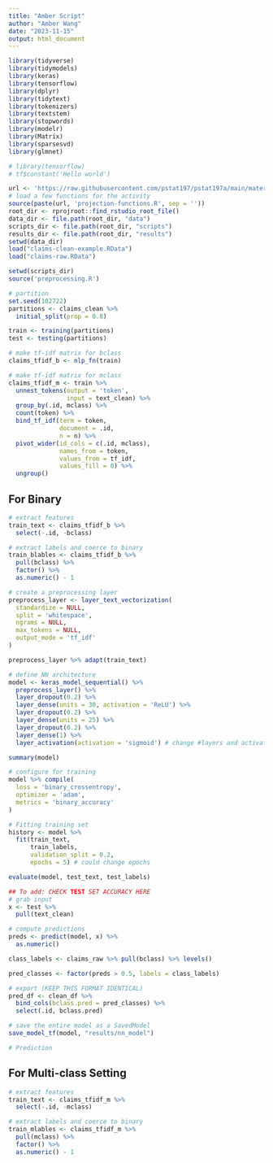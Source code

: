 ```yaml
---
title: "Amber Script"
author: "Amber Wang"
date: "2023-11-15"
output: html_document
---
```


```r
library(tidyverse)
library(tidymodels)
library(keras)
library(tensorflow)
library(dplyr)
library(tidytext)
library(tokenizers)
library(textstem)
library(stopwords)
library(modelr)
library(Matrix)
library(sparsesvd)
library(glmnet)

# library(tensorflow)
# tf$constant('Hello world')

url <- 'https://raw.githubusercontent.com/pstat197/pstat197a/main/materials/activities/data/'
# load a few functions for the activity
source(paste(url, 'projection-functions.R', sep = ''))
root_dir <- rprojroot::find_rstudio_root_file()
data_dir <- file.path(root_dir, "data")
scripts_dir <- file.path(root_dir, "scripts")
results_dir <- file.path(root_dir, "results")
setwd(data_dir)
load("claims-clean-example.RData")
load("claims-raw.RData")
```

```r
setwd(scripts_dir)
source('preprocessing.R')

# partition
set.seed(102722)
partitions <- claims_clean %>%
  initial_split(prop = 0.8)

train <- training(partitions)
test <- testing(partitions)

# make tf-idf matrix for bclass
claims_tfidf_b <- nlp_fn(train)

# make tf-idf matrix for mclass
claims_tfidf_m <- train %>%
  unnest_tokens(output = 'token', 
                input = text_clean) %>%
  group_by(.id, mclass) %>%
  count(token) %>%
  bind_tf_idf(term = token, 
              document = .id, 
              n = n) %>%
  pivot_wider(id_cols = c(.id, mclass), 
              names_from = token, 
              values_from = tf_idf,
              values_fill = 0) %>%
  ungroup()
```

## For Binary
```r
# extract features
train_text <- claims_tfidf_b %>%
  select(-.id, -bclass)

# extract labels and coerce to binary
train_blables <- claims_tfidf_b %>% 
  pull(bclass) %>%
  factor() %>%
  as.numeric() - 1
```

```r
# create a preprocessing layer
preprocess_layer <- layer_text_vectorization(
  standardize = NULL,
  split = 'whitespace',
  ngrams = NULL,
  max_tokens = NULL,
  output_mode = 'tf_idf'
)

preprocess_layer %>% adapt(train_text)
```

```r
# define NN architecture
model <- keras_model_sequential() %>%
  preprocess_layer() %>%
  layer_dropout(0.2) %>%
  layer_dense(units = 30, activation = 'ReLU') %>%
  layer_dropout(0.2) %>%
  layer_dense(units = 25) %>%
  layer_dropout(0.2) %>%
  layer_dense(1) %>%
  layer_activation(activation = 'sigmoid') # change #layers and activation functions

summary(model)
```

```r
# configure for training
model %>% compile(
  loss = 'binary_crossentropy',
  optimizer = 'adam',
  metrics = 'binary_accuracy'
)
```

```r
# Fitting training set
history <- model %>%
  fit(train_text, 
      train_labels,
      validation_split = 0.2,
      epochs = 5) # could change epochs

evaluate(model, test_text, test_labels)

## To add: CHECK TEST SET ACCURACY HERE
# grab input
x <- test %>%
  pull(text_clean)

# compute predictions
preds <- predict(model, x) %>%
  as.numeric()

class_labels <- claims_raw %>% pull(bclass) %>% levels()

pred_classes <- factor(preds > 0.5, labels = class_labels)

# export (KEEP THIS FORMAT IDENTICAL)
pred_df <- clean_df %>%
  bind_cols(bclass.pred = pred_classes) %>%
  select(.id, bclass.pred)

# save the entire model as a SavedModel
save_model_tf(model, "results/nn_model")

```

```r
# Prediction

```





## For Multi-class Setting
```r
# extract features
train_text <- claims_tfidf_m %>%
  select(-.id, -mclass)

# extract labels and coerce to binary
train_mlables <- claims_tfidf_m %>% 
  pull(mclass) %>%
  factor() %>%
  as.numeric() - 1
```


